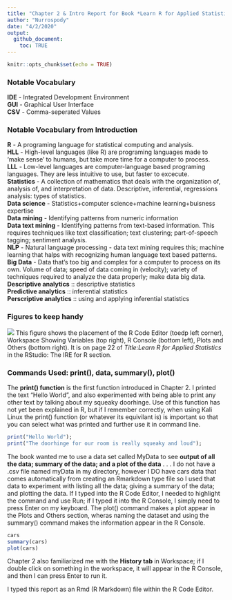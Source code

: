 ```yaml
---
title: "Chapter 2 & Intro Report for Book *Learn R for Applied Statistics : With Data Visualizations, Regressions, and Statistics* (Week 1 Thursday)"
author: "Nurrospody"
date: "4/2/2020"
output:
  github_document:
    toc: TRUE
---
```


```r
knitr::opts_chunk$set(echo = TRUE)
```

### Notable Vocabulary 
**IDE** - Integrated Development Environment  
**GUI** - Graphical User Interface  
**CSV** - Comma-seperated Values

### Notable Vocabulary from Introduction  
**R** - A programing language for statistical computing and analysis.  
**HLL** - High-level languages (like R) are programing languages made to 'make sense' to humans, but take more time for a computer to process.  
**LLL** - Low-level languages are computer-language based programing languages.  They are less intuitive to use, but faster to excecute.  
**Statistics** - A collection of mathematics that deals with the organization of, analysis of, and interpretation of data.  Descriptive, inferential, regressions analysis: types of statistics.  
**Data science** - Statistics+computer science+machine learning+buisness expertise  
**Data mining** - Identifying patterns from numeric information  
**Data text mining** - Identifying patterns from text-based information.  This requires techniques like text classification; text clustering; part-of-speech tagging; sentiment analysis.  
**NLP** - Natural language processing - data text mining requires this; machine learning that halps with recognizing human language text based patterns.  
**Big Data** - Data that's too big and complex for a computer to process on its own. Volume of data; speed of data coming in (velocity); variety of techniques required to analyze the data properly; make data big data.  
**Descriptive analytics** :: descriptive statistics  
**Predictive analytics** :: inferential statistics  
**Perscriptive analytics** :: using and applying inferential statistics 

### Figures to keep handy  
![](../data_sources/CH2_1.png)
This figure shows the placement of the R Code Editor (toedp left corner), Workspace Showing Variables (top right), R Console (bottom left), Plots and Others (bottom right).  It is on page 22 of *Title:Learn R for Applied Statistics* in the RStudio: The IRE for R section.  

### Commands Used: print(), data, summary(), plot()
The **print() function** is the first function introduced in Chapter 2.  I printed the text "Hello World", and also experimented with being able to print any other text by talking about my squeaky doorhinge.  Use of this function has not yet been explained in R, but if I remember correctly, when using Kali Linux the print() function (or whatever its equivilant is) is important so that you can select what was printed and further use it in command line. 
```r
print("Hello World");
print("The doorhinge for our room is really squeaky and loud");
```
 
The book wanted me to use a data set called MyData to see **output of all the data; summary of the data; and a plot of the data** . . . I do not have a .csv file named myData in my directory, however I DO have cars data that comes automatically from creating an Rmarkdown type file so I used that data to experiment with listing all the data; giving a summary of the data; and plotting the data.  If I typed into the R Code Editor, I needed to highlight the command and use Run; if I typed it into the R Console, I simply need to press Enter on my keyboard.  The plot() command makes a plot appear in the Plots and Others section, wheras naming the dataset and using the summary() command makes the information appear in the R Console.
```r
cars
summary(cars)
plot(cars)
```

Chapter 2 also familiarized me with the **History tab** in Workspace; if I double click on something in the workspace, it will appear in the R Console, and then I can press Enter to run it.

I typed this report as an Rmd (R Markdown) file within the R Code Editor.